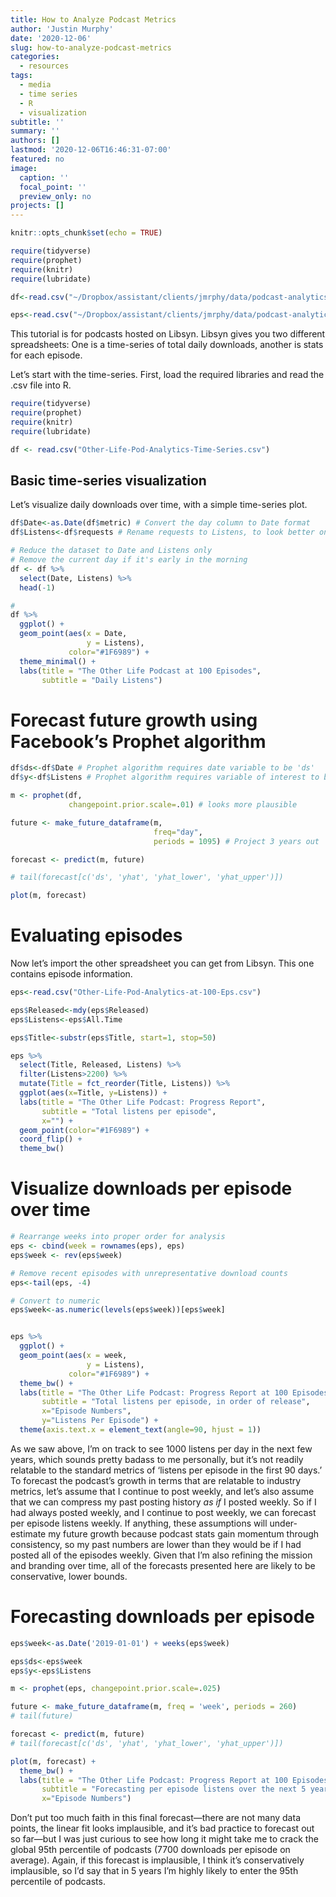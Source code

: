 ```yaml
---
title: How to Analyze Podcast Metrics
author: 'Justin Murphy'
date: '2020-12-06'
slug: how-to-analyze-podcast-metrics
categories:
  - resources
tags:
  - media
  - time series
  - R
  - visualization
subtitle: ''
summary: ''
authors: []
lastmod: '2020-12-06T16:46:31-07:00'
featured: no
image:
  caption: ''
  focal_point: ''
  preview_only: no
projects: []
---
```


```r
knitr::opts_chunk$set(echo = TRUE)

require(tidyverse)
require(prophet)
require(knitr)
require(lubridate)

df<-read.csv("~/Dropbox/assistant/clients/jmrphy/data/podcast-analytics/Other-Life-Pod-Analytics-Time-Series.csv")

eps<-read.csv("~/Dropbox/assistant/clients/jmrphy/data/podcast-analytics/Other-Life-Pod-Analytics-at-100-Eps.csv")

```

This tutorial is for podcasts hosted on Libsyn. Libsyn gives you two different spreadsheets: One is a time-series of total daily downloads, another is stats for each episode.

Let's start with the time-series. First, load the required libraries and read the .csv file into R.

```r

require(tidyverse)
require(prophet)
require(knitr)
require(lubridate)

df <- read.csv("Other-Life-Pod-Analytics-Time-Series.csv")
```

## Basic time-series visualization

Let's visualize daily downloads over time, with a simple time-series plot.

```r

df$Date<-as.Date(df$metric) # Convert the day column to Date format
df$Listens<-df$requests # Rename requests to Listens, to look better on the graph

# Reduce the dataset to Date and Listens only
# Remove the current day if it's early in the morning
df <- df %>%
  select(Date, Listens) %>%
  head(-1)

# 
df %>%
  ggplot() +
  geom_point(aes(x = Date,
                 y = Listens),
             color="#1F6989") +
  theme_minimal() +
  labs(title = "The Other Life Podcast at 100 Episodes",
       subtitle = "Daily Listens")

```

# Forecast future growth using Facebook's Prophet algorithm

```r

df$ds<-df$Date # Prophet algorithm requires date variable to be 'ds'
df$y<-df$Listens # Prophet algorithm requires variable of interest to be 'y'

m <- prophet(df,
             changepoint.prior.scale=.01) # looks more plausible

future <- make_future_dataframe(m,
                                freq="day",
                                periods = 1095) # Project 3 years out

forecast <- predict(m, future)

# tail(forecast[c('ds', 'yhat', 'yhat_lower', 'yhat_upper')])

plot(m, forecast)


```

# Evaluating episodes

Now let's import the other spreadsheet you can get from Libsyn. This one contains episode information.

```r

eps<-read.csv("Other-Life-Pod-Analytics-at-100-Eps.csv")

```

```r

eps$Released<-mdy(eps$Released)
eps$Listens<-eps$All.Time

eps$Title<-substr(eps$Title, start=1, stop=50)

eps %>%
  select(Title, Released, Listens) %>%
  filter(Listens>2200) %>%
  mutate(Title = fct_reorder(Title, Listens)) %>%
  ggplot(aes(x=Title, y=Listens)) +
  labs(title = "The Other Life Podcast: Progress Report",
       subtitle = "Total listens per episode",
       x="") +
  geom_point(color="#1F6989") +
  coord_flip() +
  theme_bw()

```

# Visualize downloads per episode over time

```r

# Rearrange weeks into proper order for analysis
eps <- cbind(week = rownames(eps), eps)
eps$week <- rev(eps$week)

# Remove recent episodes with unrepresentative download counts
eps<-tail(eps, -4)

# Convert to numeric
eps$week<-as.numeric(levels(eps$week))[eps$week]


eps %>%
  ggplot() +
  geom_point(aes(x = week,
                 y = Listens),
             color="#1F6989") +
  theme_bw() +
  labs(title = "The Other Life Podcast: Progress Report at 100 Episodes",
       subtitle = "Total listens per episode, in order of release",
       x="Episode Numbers",
       y="Listens Per Episode") +
  theme(axis.text.x = element_text(angle=90, hjust = 1))

```

As we saw above, I'm on track to see 1000 listens per day in the next few years, which sounds pretty badass to me personally, but it's not readily relatable to the standard metrics of 'listens per episode in the first 90 days.' To forecast the podcast's growth in terms that are relatable to industry metrics, let's assume that I continue to post weekly, and let's also assume that we can compress my past posting history *as if* I posted weekly. So if I had always posted weekly, and I continue to post weekly, we can forecast per episode listens weekly. If anything, these assumptions will under-estimate my future growth because podcast stats gain momentum through consistency, so my past numbers are lower than they would be if I had posted all of the episodes weekly. Given that I'm also refining the mission and branding over time, all of the forecasts presented here are likely to be conservative, lower bounds.

# Forecasting downloads per episode

```r


eps$week<-as.Date('2019-01-01') + weeks(eps$week)

eps$ds<-eps$week
eps$y<-eps$Listens

m <- prophet(eps, changepoint.prior.scale=.025)

future <- make_future_dataframe(m, freq = 'week', periods = 260)
# tail(future)

forecast <- predict(m, future)
# tail(forecast[c('ds', 'yhat', 'yhat_lower', 'yhat_upper')])

plot(m, forecast) +
  theme_bw() +
  labs(title = "The Other Life Podcast: Progress Report at 100 Episodes",
       subtitle = "Forecasting per episode listens over the next 5 years",
       x="Episode Numbers")


```

Don't put too much faith in this final forecast—there are not many data points, the linear fit looks implausible, and it's bad practice to forecast out so far—but I was just curious to see how long it might take me to crack the global 95th percentile of podcasts (7700 downloads per episode on average). Again, if this forecast is implausible, I think it's conservatively implausible, so I'd say that in 5 years I'm highly likely to enter the 95th percentile of podcasts.
